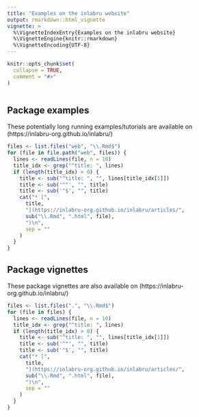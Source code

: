 ```yaml
---
title: "Examples on the inlabru website"
output: rmarkdown::html_vignette
vignette: >
  %\VignetteIndexEntry{Examples on the inlabru website}
  %\VignetteEngine{knitr::rmarkdown}
  %\VignetteEncoding{UTF-8}
---
```


```r
knitr::opts_chunk$set(
  collapse = TRUE,
  comment = "#>"
)
```

```r

```

## Package examples

These potentially long running examples/tutorials are available on
(https://inlabru-org.github.io/inlabru/)

```r
files <- list.files("web", "\\.Rmd$")
for (file in file.path("web", files)) {
  lines <- readLines(file, n = 10)
  title_idx <- grep("^title: ", lines)
  if (length(title_idx) > 0) {
    title <- sub("^title: ", "", lines[title_idx[1]])
    title <- sub('^"', "", title)
    title <- sub('"$', "", title)
    cat("* [",
      title,
      "](https://inlabru-org.github.io/inlabru/articles/",
      sub("\\.Rmd", ".html", file),
      ")\n",
      sep = ""
    )
  }
}
```

## Package vignettes

These package vignettes are also available on
(https://inlabru-org.github.io/inlabru/)

```r
files <- list.files(".", "\\.Rmd$")
for (file in files) {
  lines <- readLines(file, n = 10)
  title_idx <- grep("^title: ", lines)
  if (length(title_idx) > 0) {
    title <- sub("^title: ", "", lines[title_idx[1]])
    title <- sub('^"', "", title)
    title <- sub('"$', "", title)
    cat("* [",
      title,
      "](https://inlabru-org.github.io/inlabru/articles/",
      sub("\\.Rmd", ".html", file),
      ")\n",
      sep = ""
    )
  }
}
```
